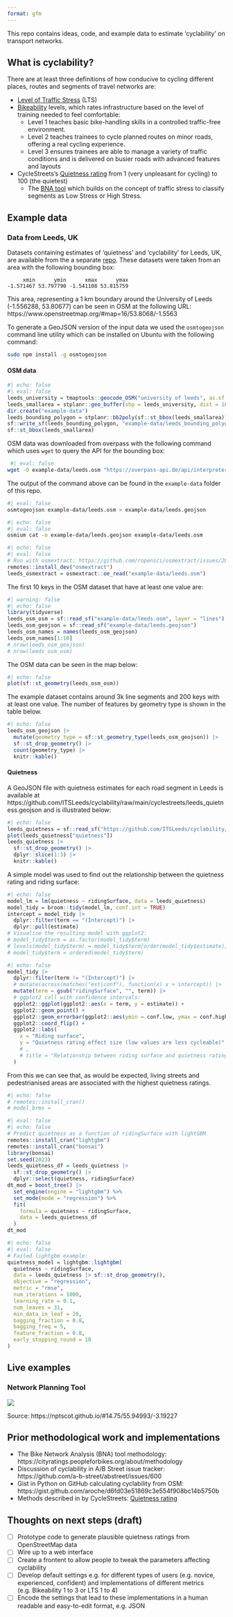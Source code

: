 ```yaml
---
format: gfm
---
```


This repo contains ideas, code, and example data to estimate 'cyclability' on transport networks.

## What is cyclability?

There are at least three definitions of how conducive to
cycling different places, routes and segments of travel networks are:

- [Level of Traffic
  Stress](https://docs.conveyal.com/learn-more/traffic-stress) (LTS)
- [Bikeability](https://www.britishcycling.org.uk/cycletraining/article/ct20110111-cycletraining-What-is-Bikeability-0)
  levels, which rates infrastructure based on the level of training
  needed to feel comfortable:
  - Level 1 teaches basic bike-handling skills in a controlled
    traffic-free environment.
  - Level 2 teaches trainees to cycle planned routes on minor roads,
    offering a real cycling experience.
  - Level 3 ensures trainees are able to manage a variety of traffic
    conditions and is delivered on busier roads with advanced features
    and layouts
- CycleStreets’s [Quietness
  rating](https://www.cyclestreets.net/help/journey/howitworks/#quietness)
  from 1 (very unpleasant for cycling) to 100 (the quietest)
  - The [BNA tool](https://bna.peopleforbikes.org/#/) which builds on the concept of traffic stress to classify segments as Low Stress or High Stress.

## Example data

### Data from Leeds, UK

Datasets containing estimates of 'quietness' and 'cyclability' for Leeds, UK, are available from the a separate [repo](https://github.com/ITSLeeds/cyclability/).
These datasets were taken from an area with the following bounding box:

```
     xmin      ymin      xmax      ymax 
-1.571467 53.797790 -1.541108 53.815759 
```

This area, representing a 1 km boundary around the University of Leeds (-1.556288, 53.80677) can be seen in OSM at the following URL: https://www.openstreetmap.org/#map=16/53.8068/-1.5563

To generate a GeoJSON version of the input data we used the `osmtogeojson` command line utility which can be installed on Ubuntu with the following command:

```bash
sudo npm install -g osmtogeojson
```

#### OSM data

```r
#| echo: false
#| eval: false
leeds_university = tmaptools::geocode_OSM("university of leeds", as.sf = TRUE)
leeds_smallarea = stplanr::geo_buffer(shp = leeds_university, dist = 1000)
dir.create("example-data")
leeds_bounding_polygon = stplanr::bb2poly(sf::st_bbox(leeds_smallarea))
sf::write_sf(leeds_bounding_polygon, "example-data/leeds_bounding_polygon.geojson")
sf::st_bbox(leeds_smallarea)
```

OSM data was downloaded from overpass with the following command which uses `wget` to query the API for the bounding box:
  
```bash
 #| eval: false
wget -O example-data/leeds.osm "https://overpass-api.de/api/interpreter?data=[out:xml][timeout:25];(way[highway](53.797790,-1.571467,53.815759,-1.541108);node(w););out body;>;out skel qt;"
```

The output of the command above can be found in the `example-data` folder of this repo.

```bash
#| eval: false
osmtogeojson example-data/leeds.osm > example-data/leeds.geojson
```

<!-- Convert this to GeoJSON with the following command (requires `osmium-tool`): -->

```bash
#| echo: false
#| eval: false
osmium cat -o example-data/leeds.geojson example-data/leeds.osm
```

```r
#| echo: false
#| eval: false
# Run with osmextract: https://github.com/ropensci/osmextract/issues/281
remotes::install_dev("osmextract")
leeds_osmextract = osmextract::oe_read("example-data/leeds.osm")
```

The first 10 keys in the OSM dataset that have at least one value are:

```r
#| warning: false
#| echo: false
library(tidyverse)
leeds_osm_osm = sf::read_sf("example-data/leeds.osm", layer = "lines")
leeds_osm_geojson = sf::read_sf("example-data/leeds.geojson")
leeds_osm_names = names(leeds_osm_geojson)
leeds_osm_names[1:10]
# nrow(leeds_osm_geojson)
# nrow(leeds_osm_osm)
```

The OSM data can be seen in the map below:

```r
#| echo: false
plot(sf::st_geometry(leeds_osm_osm))
```

The example dataset contains around 3k line segments and 200 keys with at least one value.
The number of features by geometry type is shown in the table below.

```r
#| echo: false
leeds_osm_geojson |>
  mutate(geometry_type = sf::st_geometry_type(leeds_osm_geojson)) |>
  sf::st_drop_geometry() |>
  count(geometry_type) |>
  knitr::kable()
```

#### Quietness

A GeoJSON file with quietness estimates for each road segment in Leeds is available at https://github.com/ITSLeeds/cyclability/raw/main/cyclestreets/leeds_quietness.geojson and is illustrated below:

```r
#| echo: false
leeds_quietness = sf::read_sf("https://github.com/ITSLeeds/cyclability/raw/main/cyclestreets/leeds_quietness.geojson")
plot(leeds_quietness["quietness"])
leeds_quietness |>
  sf::st_drop_geometry() |>
  dplyr::slice(1:3) |>
  knitr::kable()
```

A simple model was used to find out the relationship between the quietness rating and riding surface:

```r
#| echo: false
model_lm = lm(quietness ~ ridingSurface, data = leeds_quietness)
model_tidy = broom::tidy(model_lm, conf.int = TRUE)
intercept = model_tidy |>
  dplyr::filter(term == "(Intercept)") |>
  dplyr::pull(estimate)
# Visualise the resulting model with ggplot2:
# model_tidy$term = as.factor(model_tidy$term)
# levels(model_tidy$term) = model_tidy$term[order(model_tidy$estimate)]
# model_tidy$term = ordered(model_tidy$term)
```

```r
#| echo: false
model_tidy |>
  dplyr::filter(term != "(Intercept)") |>
  # mutate(across(matches("est|conf"), function(x) x + intercept)) |>
  mutate(term = gsub("ridingSurface", "", term)) |>
  # ggplot2 call with confidence intervals:
  ggplot2::ggplot(ggplot2::aes(x = term, y = estimate)) +
  ggplot2::geom_point() +
  ggplot2::geom_errorbar(ggplot2::aes(ymin = conf.low, ymax = conf.high)) +
  ggplot2::coord_flip() +
  ggplot2::labs(
    x = "Riding surface",
    y = "Quietness rating effect size (low values are less cycleable)"
    # ,
    # title = "Relationship between riding surface and quietness rating"
  )
```

From this we can see that, as would be expected, living streets and pedestrianised areas are associated with the highest quietness ratings.

```r
#| echo: false
# remotes::install_cran()
# model_brms = 
```

```r
#| eval: false
#| echo: false
# Predict quietness as a function of ridingSurface with lightGBM
remotes::install_cran("lightgbm")
remotes::install_cran("bonsai")
library(bonsai)
set.seed(2023)
leeds_quietness_df = leeds_quietness |>
  sf::st_drop_geometry() |>
  dplyr::select(quietness, ridingSurface)
dt_mod = boost_tree() |>
  set_engine(engine = "lightgbm") %>%
  set_mode(mode = "regression") %>%
  fit(
    formula = quietness ~ ridingSurface, 
    data = leeds_quietness_df
  )
dt_mod
```

```r
#| echo: false
#| eval: false
# Failed lightgbm example:
quietness_model = lightgbm::lightgbm(
  quietness ~ ridingSurface,
  data = leeds_quietness |> sf::st_drop_geometry(),
  objective = "regression",
  metric = "rmse",
  num_iterations = 1000,
  learning_rate = 0.1,
  num_leaves = 31,
  min_data_in_leaf = 20,
  bagging_fraction = 0.8,
  bagging_freq = 5,
  feature_fraction = 0.8,
  early_stopping_round = 10
)
```

## Live examples

### Network Planning Tool

![](https://user-images.githubusercontent.com/122299965/236216704-72d7a546-6d69-4a8b-97fd-eb29f4f51115.png)

Source: https://nptscot.github.io/#14.75/55.94993/-3.19227

## Prior methodological work and implementations

- The Bike Network Analysis (BNA) tool methodology: https://cityratings.peopleforbikes.org/about/methodology
- Discussion of cyclability in A/B Street issue tracker: https://github.com/a-b-street/abstreet/issues/600
- Gist in Python on GitHub calculating cyclability from OSM: https://gist.github.com/aroche/d6fd03e51869c3e554f908bc14b5750b
- Methods described in by CycleStreets: [Quietness
  rating](https://www.cyclestreets.net/help/journey/howitworks/#quietness)


## Thoughts on next steps (draft)

- [ ] Prototype code to generate plausible quietness ratings from OpenStreetMap data
- [ ] Wire up to a web interface
- [ ] Create a frontent to allow people to tweak the parameters affecting cyclability
- [ ] Develop default settings e.g. for different types of users (e.g. novice, experienced, confident) and implementations of different metrics (e.g. Bikeability 1 to 3 or LTS 1 to 4)
- [ ] Encode the settings that lead to these implementations in a human readable and easy-to-edit format, e.g. JSON

